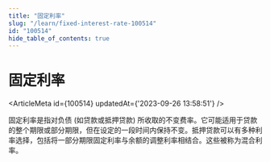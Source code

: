 ```yaml
---
title: "固定利率"
slug: "/learn/fixed-interest-rate-100514"
id: "100514"
hide_table_of_contents: true
---
```



# 固定利率

<ArticleMeta id={100514} updatedAt={'2023-09-26 13:58:51'} />
<div className='border-solid border-b border-t-0 my-4 border-[var(--ifm-color-gray-300)]' />

固定利率是指对负债 (如贷款或抵押贷款) 所收取的不变费率。它可能适用于贷款的整个期限或部分期限，但在设定的一段时间内保持不变。抵押贷款可以有多种利率选择，包括将一部分期限固定利率与余额的调整利率相结合。这些被称为混合利率。
